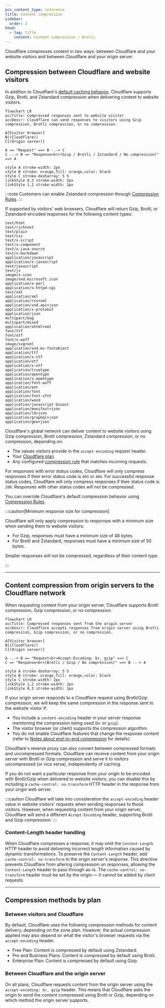 ```yaml
---
pcx_content_type: reference
title: Content compression
sidebar:
  order: 2
head:
  - tag: title
    content: Content compression | Brotli
---
```



Cloudflare compresses content in two ways: between Cloudflare and your website visitors and between Cloudflare and your origin server.

## Compression between Cloudflare and website visitors

In addition to Cloudflare's [default caching behavior](/cache/concepts/default-cache-behavior/), Cloudflare supports Gzip, Brotli, and Zstandard compression when delivering content to website visitors.

```mermaid
flowchart LR
accTitle: Compressed responses sent to website visitor
accDescr: Cloudflare can send responses to visitors using Gzip compression, Brotli compression, or no compression.

A[Visitor browser]
B((Cloudflare))
C[(Origin server)]

A == "Request" ==> B -.-> C
C -.-> B == "Response<br>(Gzip / Brotli / Zstandard / No compression)" ==> A

style A stroke-width: 2px
style B stroke: orange,fill: orange,color: black
style C stroke-dasharray: 5 5
linkStyle 0,3 stroke-width: 2px
linkStyle 1,2 stroke-width: 1px
```

:::note
Customers can enable Zstandard compression through [Compression Rules](/rules/compression-rules/).
:::

If supported by visitors' web browsers, Cloudflare will return Gzip, Brotli, or Zstandard-encoded responses for the following content types:

```
text/html
text/richtext
text/plain
text/css
text/x-script
text/x-component
text/x-java-source
text/x-markdown
application/javascript
application/x-javascript
text/javascript
text/js
image/x-icon
image/vnd.microsoft.icon
application/x-perl
application/x-httpd-cgi
text/xml
application/xml
application/rss+xml
application/vnd.api+json
application/x-protobuf
application/json
multipart/bag
multipart/mixed
application/xhtml+xml
font/ttf
font/otf
font/x-woff
image/svg+xml
application/vnd.ms-fontobject
application/ttf
application/x-ttf
application/otf
application/x-otf
application/truetype
application/opentype
application/x-opentype
application/font-woff
application/eot
application/font
application/font-sfnt
application/wasm
application/javascript-binast
application/manifest+json
application/ld+json
application/graphql+json
application/geo+json
```

Cloudflare's global network can deliver content to website visitors using Gzip compression, Brotli compression, Zstandard compression, or no compression, depending on:

- The values visitors provide in the `accept-encoding` request header.
- Your [Cloudflare plan](#between-visitors-and-cloudflare).
- Any configured [compression rule](/rules/compression-rules/) that matches incoming requests.

For responses with error status codes, Cloudflare will only compress responses if their error status code is `403` or `404`. For successful response status codes, Cloudflare will only compress responses if their status code is `200`. Responses with other status codes will not be compressed.

You can override Cloudflare's default compression behavior using [Compression Rules](/rules/compression-rules/).

:::caution[Minimum response size for compression]

Cloudflare will only apply compression to responses with a minimum size when sending them to website visitors:

- For Gzip, responses must have a minimum size of 48 bytes.
- For Brotli and Zstandard, responses must have a minimum size of 50 bytes.

Smaller responses will not be compressed, regardless of their content type.

:::

---

## Content compression from origin servers to the Cloudflare network

When requesting content from your origin server, Cloudflare supports Brotli compression, Gzip compression, or no compression.

```mermaid
flowchart LR
accTitle: Compressed responses sent from the origin server
accDescr: Cloudflare accepts responses from origin server using Brotli compression, Gzip compression, or no compression.

A[Visitor browser]
B((Cloudflare))
C[(Origin server)]

A -.-> B == "Request<br>Accept-Encoding: br, gzip" ==> C
C == "Response<br>(Brotli / Gzip / No compression)" ==> B -.-> A

style A stroke-dasharray: 5 5
style B stroke: orange,fill: orange,color: black
style C stroke-width: 2px
linkStyle 1,2 stroke-width: 2px
linkStyle 0,3 stroke-width: 1px
```

If your origin server responds to a Cloudflare request using Brotli/Gzip compression, we will keep the same compression in the response sent to the website visitor if:

- You include a `content-encoding` header in your server response mentioning the compression being used (`br` or `gzip`).
- The visitor browser (or client) supports the compression algorithm.
- You do not enable Cloudflare features that change the response content (refer to [Notes about end-to-end compression](#notes-about-end-to-end-compression) for details).

Cloudflare's reverse proxy can also convert between compressed formats and uncompressed formats. Cloudflare can receive content from your origin server with Brotli or Gzip compression and serve it to visitors uncompressed (or vice versa), independently of caching.

If you do not want a particular response from your origin to be encoded with Brotli/Gzip when delivered to website visitors, you can disable this by including a `cache-control: no-transform` HTTP header in the response from your origin web server.

:::caution
Cloudflare will take into consideration the `accept-encoding` header value in website visitors' requests when sending responses to those visitors. However, when requesting content from your origin server, Cloudflare will send a different `Accept-Encoding` header, supporting Brotli and Gzip compression.
:::

### Content-Length header handling

When Cloudflare compresses a response, it may omit the `Content-Length` HTTP header to avoid delivering incorrect length information caused by dynamic transformations. To preserve the `Content-Length` header, add `cache-control: no-transform` to the origin server's response. This directive prevents Cloudflare from altering compression on responses, allowing the `Content-Length` header to pass through as-is. The `cache-control: no-transform` header must be set by the origin — it cannot be added by client requests.

---

<Render file="brotli-compression-warning" />

## Compression methods by plan

### Between visitors and Cloudflare

By default, Cloudflare uses the following compression methods for content delivery, depending on the zone plan. However, the actual compression applied may also depend on what the visitor's browser requests via the `accept-encoding` header.

- Free Plan: Content is compressed by default using Zstandard.
- Pro and Business Plans: Content is compressed by default using Brotli.
- Enterprise Plan: Content is compressed by default using Gzip.

### Between Cloudflare and the origin server

On all plans, Cloudflare requests content from the origin server using the `accept-encoding: br, gzip` header. This means that Cloudflare asks the origin to send the content compressed using Brotli or Gzip, depending on which method the origin server supports.
